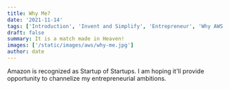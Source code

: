 ```yaml
---
title: Why Me?
date: '2021-11-14'
tags: ['Introduction', 'Invent and Simplify', 'Entrepreneur', 'Why AWS']
draft: false
summary: It is a match made in Heaven!
images: ['/static/images/aws/why-me.jpg']
author: date
---
```


<Pexels
  src="/static/images/aws/why-me.jpg"
  srcurl="/static/images/aws/why-me.jpg"
  author="Mandar Date"
  authorurl="https://www.linkedin.com/in/mandardate"
  alt="Why AWS"
/>

Amazon is recognized as Startup of Startups. I am hoping it'll provide opportunity to channelize my entrepreneurial ambitions.
